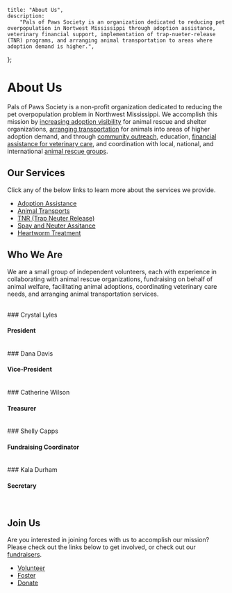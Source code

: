 
	title: "About Us",
	description:
		"Pals of Paws Society is an organization dedicated to reducing pet overpopulation in Nortwest Mississippi through adoption assistance, veterinary financial support, implementation of trap-nueter-release (TNR) programs, and arranging animal transportation to areas where adoption demand is higher.",
};


# About Us

Pals of Paws Society is a non-profit organization dedicated to reducing the pet overpopulation problem in Northwest Mississippi. We accomplish this mission by [increasing adoption visibility](/about/adoption) for animal rescue and shelter organizations, [arranging transportation](/about/transports) for animals into areas of higher adoption demand, and through [community outreach](/fundraisers), education, [financial assistance for veterinary care](/about/spayneuter), and coordination with local, national, and international [animal rescue groups](/partners).

## Our Services

Click any of the below links to learn more about the services we provide.

- [Adoption Assistance](/about/adoption)
- [Animal Transports](/about/transports)
- [TNR (Trap Neuter Release)](/about/tnr)
- [Spay and Neuter Assitance](/about/spayneuter)
- [Heartworm Treatment](/about/heartworms)

## Who We Are

We are a small group of independent volunteers, each with experience in collaborating with animal rescue organizations, fundraising on behalf of animal welfare, facilitating animal adoptions, coordinating veterinary care needs, and arranging animal transportation services.

<br />
### Crystal Lyles

#### President

<br />
### Dana Davis

#### Vice-President

<br />
### Catherine Wilson

#### Treasurer

<br />
### Shelly Capps

#### Fundraising Coordinator

<br />
### Kala Durham

#### Secretary

<br />

## Join Us

Are you interested in joining forces with us to accomplish our mission? Please check out the links below to get involved, or check out our [fundraisers](/fundraisers).

- [Volunteer](/volunteer)
- [Foster](/volunteer/foster)
- [Donate](/donate)
